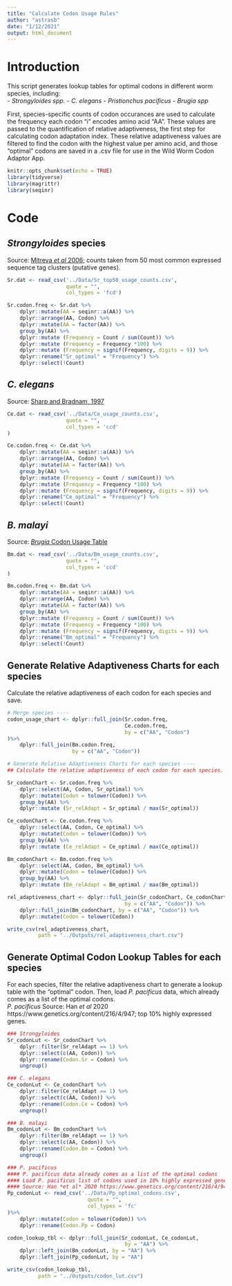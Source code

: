 ```yaml
---
title: "Calculate Codon Usage Rules"
author: "astrasb"
date: "1/12/2021"
output: html_document
---
```

# Introduction
This script generates lookup tables for optimal codons in different
worm species, including:  
  -  *Strongyloides spp.*
  -  *C. elegans*
  -  *Pristionchus pacificus*
  -  *Brugia spp*

First, species-specific counts of codon occurances are used to calculate
the frequency each codon "i" encodes amino acid "AA". These values are passed to the quantification of relative adaptiveness, the first step for calculating codon adaptation index. These relative adaptiveness values are filtered to find the codon with the highest value per amino acid, and those "optimal" codons are saved in a .csv file for use in the Wild Worm Codon Adaptor App.  

```r
knitr::opts_chunk$set(echo = TRUE)
library(tidyverse)
library(magrittr)
library(seqinr)
```

# Code

## *Strongyloides* species
Source: [Mitreva *et al* 2006](https://www.ncbi.nlm.nih.gov/pmc/articles/PMC1779591/); counts taken from 50 most common expressed sequence tag clusters (putative genes).   
```r
Sr.dat <- read_csv('../Data/Sr_top50_usage_counts.csv',
                   quote = "",
                   col_types = 'fcd')

Sr.codon.freq <- Sr.dat %>%
    dplyr::mutate(AA = seqinr::a(AA)) %>%
    dplyr::arrange(AA, Codon) %>%
    dplyr::mutate(AA = factor(AA)) %>%
    group_by(AA) %>%
    dplyr::mutate (Frequency = Count / sum(Count)) %>%
    dplyr::mutate (Frequency = Frequency *100) %>%
    dplyr::mutate (Frequency = signif(Frequency, digits = 9)) %>%
    dplyr::rename("Sr_optimal" = "Frequency") %>%
    dplyr::select(!Count)
```

## *C. elegans*
Source: [Sharp and Bradnam, 1997](https://www.ncbi.nlm.nih.gov/books/NBK20194/)   
```r
Ce.dat <- read_csv('../Data/Ce_usage_counts.csv', 
                   quote = "", 
                   col_types = 'ccd'
)

Ce.codon.freq <- Ce.dat %>%
    dplyr::mutate(AA = seqinr::a(AA)) %>%
    dplyr::arrange(AA, Codon) %>%
    dplyr::mutate(AA = factor(AA)) %>%
    group_by(AA) %>%
    dplyr::mutate (Frequency = Count / sum(Count)) %>%
    dplyr::mutate (Frequency = Frequency *100) %>%
    dplyr::mutate (Frequency = signif(Frequency, digits = 9)) %>%
    dplyr::rename("Ce_optimal" = "Frequency") %>%
    dplyr::select(!Count)
```

## *B. malayi*
Source: [*Brugia* Codon Usage Table](http://big.icp.ucl.ac.be/~opperd/private/C_U_B_%20Table.html)  
```r
Bm.dat <- read_csv('../Data/Bm_usage_counts.csv', 
                   quote = "", 
                   col_types = 'ccd'
)

Bm.codon.freq <- Bm.dat %>%
    dplyr::mutate(AA = seqinr::a(AA)) %>%
    dplyr::arrange(AA, Codon) %>%
    dplyr::mutate(AA = factor(AA)) %>%
    group_by(AA) %>%
    dplyr::mutate (Frequency = Count / sum(Count)) %>%
    dplyr::mutate (Frequency = Frequency *100) %>%
    dplyr::mutate (Frequency = signif(Frequency, digits = 9)) %>%
    dplyr::rename("Bm_optimal" = "Frequency") %>%
    dplyr::select(!Count)
```

## Generate Relative Adaptiveness Charts for each species
Calculate the relative adaptiveness of each codon for each species and save.  
```r
# Merge species ----
codon_usage_chart <- dplyr::full_join(Sr.codon.freq, 
                                      Ce.codon.freq,
                                      by = c("AA", "Codon") 
)%>%
    dplyr::full_join(Bm.codon.freq,
                     by = c("AA", "Codon"))

# Generate Relative Adaptiveness Charts for each species ----
## Calculate the relative adaptiveness of each codon for each species. 

Sr_codonChart <- Sr.codon.freq %>%
    dplyr::select(AA, Codon, Sr_optimal) %>%
    dplyr::mutate(Codon = tolower(Codon)) %>%
    group_by(AA) %>%
    dplyr::mutate (Sr_relAdapt = Sr_optimal / max(Sr_optimal))

Ce_codonChart <- Ce.codon.freq %>%
    dplyr::select(AA, Codon, Ce_optimal) %>%
    dplyr::mutate(Codon = tolower(Codon)) %>%
    group_by(AA) %>%
    dplyr::mutate (Ce_relAdapt = Ce_optimal / max(Ce_optimal))

Bm_codonChart <- Bm.codon.freq %>%
    dplyr::select(AA, Codon, Bm_optimal) %>%
    dplyr::mutate(Codon = tolower(Codon)) %>%
    group_by(AA) %>%
    dplyr::mutate (Bm_relAdapt = Bm_optimal / max(Bm_optimal))

rel_adaptiveness_chart <- dplyr::full_join(Sr_codonChart, Ce_codonChart,
                                      by = c("AA", "Codon")) %>%
    dplyr::full_join(Bm_codonChart, by = c("AA", "Codon")) %>%
    dplyr::mutate(Codon = tolower(Codon))

write_csv(rel_adaptiveness_chart,
          path = "../Outputs/rel_adaptiveness_chart.csv")
```

## Generate Optimal Codon Lookup Tables for each species
For each species, filter the relative adaptiveness chart to generate a lookup table with the "optimal" codon. Then, load *P. pacificus* data, which already comes as a list of the optimal codons.  
*P. pacificus* Source: Han *et al* 2020 https://www.genetics.org/content/216/4/947; top 10% highly expressed genes.  
```r
### Strongyloides
Sr_codonLut <- Sr_codonChart %>%
    dplyr::filter(Sr_relAdapt == 1) %>%
    dplyr::select(c(AA, Codon)) %>%
    dplyr::rename(Codon.Sr = Codon) %>%
    ungroup() 

### C. elegans
Ce_codonLut <- Ce_codonChart %>%
    dplyr::filter(Ce_relAdapt == 1) %>%
    dplyr::select(c(AA, Codon)) %>%
    dplyr::rename(Codon.Ce = Codon) %>%
    ungroup() 

### B. malayi 
Bm_codonLut <- Bm_codonChart %>%
    dplyr::filter(Bm_relAdapt == 1) %>%
    dplyr::select(c(AA, Codon)) %>%
    dplyr::rename(Codon.Bm = Codon) %>%
    ungroup() 

### P. pacificus
#### P. pacificus data already comes as a list of the optimal codons
#### Load P. pacificus list of codons used in 10% highly expressed genes
#### Source: Han *et al* 2020 https://www.genetics.org/content/216/4/947
Pp_codonLut <- read_csv('../Data/Pp_optimal_codons.csv', 
                          quote = "", 
                          col_types = 'fc'
)%>%
    dplyr::mutate(Codon = tolower(Codon)) %>%
    dplyr::rename(Codon.Pp = Codon)

codon_lookup_tbl <- dplyr::full_join(Sr_codonLut, Ce_codonLut,
                                      by = "AA") %>%
    dplyr::left_join(Bm_codonLut, by = "AA") %>%
    dplyr::left_join(Pp_codonLut, by = "AA")

write_csv(codon_lookup_tbl,
          path = "../Outputs/codon_lut.csv")
```

